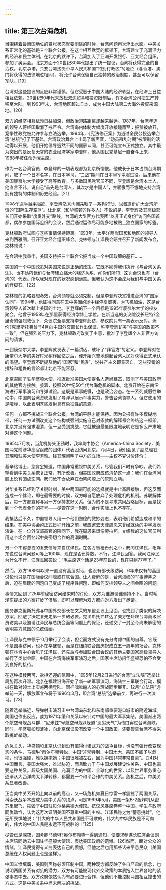```yaml
---
---
---
```

title: 第三次台海危机
---




当围绕着最惠国地位的紧张状态就要消除的时候，台湾问题再次浮出水面。中美关系正常化的基础是三个联合公报，在这个相互默契的框架下，台湾建立了充满活力的经济和民主体制。在北京的默许下，台湾加入了亚洲开发银行、亚太经合组织，参加了奥运会。北京方面于20世纪80年代提出了统一提议，台湾将获得完全的自治权。北京承诺，只要台湾接受中华人民共和国“特别行政区”的地位（与香港、澳门将获得的法律地位相同），将允许台湾保留自己独特的政治制度，甚至可以保留军队。[19]

台湾对这些提议的反应非常谨慎，但它受惠于中国大陆的经济转型，在经济上日益相互依赖。20世纪80年代末放松双边贸易和投资限制后，许多台湾公司把生产转移至大陆。到1993年末，台湾地区超过日本，成为中国大陆第二大海外投资来源地。[20]

双方的经济相互依赖日益加深，但政治道路距离却越来越远。1987年，台湾年迈的领导人蒋经国取消了戒严令。台湾岛内体制大幅度开放接踵而至：报禁被放开，竞争性政党被允许参与立法选举。1994年，《宪法修正案》为通过全民公投选举台湾“总统”打了下基础。台湾政治舞台上出现了新声音，“动员戡乱时期”被限制的活动得以开展，他们开始倡导迥然不同的国家认同，甚至可能宣布正式独立。其中最为突出的是反复无常的农业经济学家李登辉，他从国民党基层一直奋斗上来，1988年被任命为党主席。

作为一名台湾官员，李登辉的一切表现都为北京所憎恨。他成长于日本占领台湾期间，取了一个日本名字，在日本学习，“二战”期间在日本皇军中服过役。后来他在美国康奈尔大学接受了高等教育。与多数国民党官员不同，李登辉是台湾本土人，他直言不讳，说自己“首先是台湾人，其次才是中国人”，并骄傲而不懈地支持台湾拥有独特的体制和历史经验。[21]

1996年选举越来越近，李登辉及其内阁采取了一系列行动，试图逐步扩大台湾所谓的“国际生存空间”。让北京（和华盛顿的许多人）不悦的是，李登辉及其高级部长们开始采取“度假外交”路线，台湾的大型官方代表团“以非正式身份”访问各国首都，偶尔参加国际组织的会议，然后通过运作尽可能多地被贴上独立国家的标签。

克林顿政府试图与这些事情保持距离。1993年，太平洋两岸国家和地区的领导人来到西雅图，召开亚太经合组织峰会。克林顿与江泽民会晤并召开了新闻发布会，克林顿说：

在会晤中我重申，美国支持把三个联合公报当成一个中国政策的基石……

美国的一个中国政策对美国来说是正确的政策。它既不妨碍我们执行《与台湾关系法》，也不妨碍我们与台湾建立强大的经济关系。如你们所知，这次会议也有（台湾的）代表。所以我对现在的状况感到满意。但我认为这不会成为我们与中国关系的绊脚石。[22]

克林顿的策略要想奏效，台湾领导就必须克制，但是李登辉决定推进台湾的“国家认同”。1994年，他征得同意在去中美洲的途中经停夏威夷，为飞机加油，这是台湾领导人首次踏上美国的土地。李登辉的下一个目标是1995年康奈尔大学的校友聚会，他曾于1958年在那里获得经济学博士学位。在新当选的众议院议长纽特?金里奇的强烈敦促下，众议院全票支持李登辉此访，参议院只有一票表示反对。沃伦?克里斯托弗曾于4月向中国外交部长作出保证，称李登辉访美“与美国的政策不一致”。但在强烈的压力下，克林顿政府改变了主意，批准了李登辉个人非官方访问的请求。

一到康奈尔大学，李登辉就发表了一篇讲话，破坏了“非官方”的定义。李登辉对在康奈尔大学的美好时光稍作回忆之后，便开始兴奋地谈起台湾人民对获得正式承认的渴望。李登辉不断提及他的“国家”和“民族”，说共产主义即将灭亡，这些狡猾的措辞和粗鲁的言论都让北京不能容忍。

北京召回了驻华盛顿大使，推迟批准美国大使提名人选尚慕杰，取消了与美国政府的其他官方接触。接着，按照20世纪50年代台海危机的脚本，北京开始在东南沿海进行军事演习和导弹试验。这既是军事威慑，也是政治姿态。在一系列威慑性举动中，中国向台湾海峡发射了导弹以展示军事实力，警告台湾领导人。但它使用的是哑弹，以此表明这些发射具有象征性的意涵。

任何一方都不挑战三个联合公报，台湾的平静才能保持。因为公报有许多模糊地带，任何一方试图改变这个结构或强制实施自己对条款的解释都会终结这一框架。北京并没有强求澄清，但一旦受到挑战，它就被迫最低限度地表明它是多么严肃地对待这个问题。

1995年7月初，当危机势头正劲时，我率美中协会（America-China Society，美国两党前涉华高官组成的团体）代表团访问北京。7月4日，我们会见了副总理钱其琛和驻美大使李道豫。钱其琛阐明了中方的立场——主权不容讨价还价：

基辛格博士，您肯定知道，中国非常重视中美关系，尽管我们不时有争吵。我们希望看到中美关系恢复正常，有所改善。但美国政府应该清楚这一点：我们在台湾问题上没有回旋空间。我们绝不会放弃在台湾问题上的原则立场。

对华关系已经到了关键时刻，美中两国最可能的选择就是中止高层接触，但这反而造成一个悖论，即在最需要的时候，双方却自愿放弃了处理危机的机制。苏联解体后，每一方都宣称与另一方保持友好关系，但为的不是寻求共同战略目标，而是找到一个代表合作的符号——尽管在这一时刻，合作实际上也不存在。

我抵达后不久，中国领导人用一个他们熟稔的微妙姿态，表明他们希望达成和平的结果。在美中协会的正式日程开始之前，我应邀去天津周恩来曾经就读的中学发表演讲。在一位外交部高官的陪同下，我在周恩来塑像旁拍照，介绍我的这位官员利用这个场合回忆起中美密切合作的高潮时期。

另一个不容忽视的重要信号来自江泽民。在各方唇枪舌剑之中，我问江泽民，毛泽东说过台湾问题可等上100年，现在是否还算数。不行，江泽民回答。我问江泽民为什么不行，江泽民回答说：“毛主席这个话是23年前说的，现在只剩77年了。”

然而，双方1989年以来一直没有高层对话，也没有部长级访问，6年来仅有的高层讨论也只是在国际会议间隙或在联合国。让人费解的是，台湾海峡的军事博弈之后，迫在眉睫的问题自己变成了程序性问题，即如何安排领导人之间会晤的问题。

事情又回到了25年前秘密访问结束时的讨论，双方为谁邀请谁僵持不下。当时毛泽东提出的方案打破了僵局，即可以理解为双方都向对方发出了邀请。

国务卿克里斯托弗与中国外交部长在文莱的东盟会议上见面，也找到了类似的解决方案，回避了决定谁先走第一步的必要。克里斯托弗转达了美方在处理台湾高级官员访美以及邀请江泽民与总统会面等问题上的保证，还递交了一封至今尚未解密的表明美方意图的总统信函。

江泽民与克林顿于10月举行了会谈，但会面方式没有充分考虑中国的自尊。它既不是国事访问，也不在华盛顿，而是在纽约联合国庆祝成立五十周年的场合。克林顿在林肯中心会见了江泽民，还先后与参加联合国会议的其他主要国家高级领导人举行了类似会晤。中国在台湾海峡军事演习之后，国家主席访问华盛顿恐怕不会受到良好的接待。

在这种模棱两可、欲拒还迎的氛围中，1995年12月2日进行的台湾“立法院”选举让局势再次升温。北京在福建沿海开始了新一轮军事演习，海陆空三军联合行动，模拟在敌对领土上实施两栖登陆。同样咄咄逼人的心理战同步展开。12月“立法院”选举前一天，解放军宣布将于1996年3月，即台湾“总统”选举前夕，再进行一次演习。[23]

随着选举临近，导弹射击演习击中台湾岛东北和东南部重要港口城市的附近海域。美国也作出反应，成为1971年缓和关系以来针对中国的最大军事集结。美国派出两个航空母舰战斗群，“尼米兹”号航空母舰以躲避“恶劣天气”为借口穿过台湾海峡。同时，华盛顿如履薄冰，向北京保证没有改变一个中国政策，还要警告台湾不得采取挑衅举动。

危急关头，华盛顿和北京认识到没有值得付诸武力的战争目标，也没有强行改变现实的条件。马德琳?奥尔布赖特说，中国“非常特别，中国太大，美国不能予以忽视，也很强硬，难以拥抱她；中国很难被左右，因为中国非常非常自豪”。[24]对中国而言，美国太强大，难以胁迫，而且致力于与中国发展建设性关系，中国也需要这种关系。超级大国美国、充满活力的中国、全球化的世界，以及世界事务重心逐渐从大西洋向太平洋转移，都需要一个和平合作的中美关系。危机之后，中美关系显著改善。

正当美中关系开始走向以前的高点，又一场危机如夏日惊雷一样震撼了两国关系。科索沃战争本应成为美中关系的顶点，可是1999年5月，美国一架B-2轰炸机从密苏里起飞，摧毁了中国驻贝尔格莱德大使馆。抗议风暴席卷整个中国。学生与政府同仇敌忾，认为这再次证明美国不尊重中国的主权。江泽民称之为“蓄意挑衅”，他无所畏惧地说：“伟大的中华人民共和国是不可欺的，伟大的中华民族是不可侮的，伟大的中国人民是永远不可战胜的！”[25]

尽管已是深夜，国务卿马德琳?奥尔布赖特一得到通知，便要求参谋长联席会议副主席陪同她去中国驻华盛顿大使馆，表达美国政府的遗憾。[26]然而，面对公众的情绪，江泽民觉得有义务表达自己的愤怒，但他之后也用那些话来平息民众（美国总统在人权问题上也是这样）。

中国义愤填膺，美国则声称必须压制中国。两种观念都反映了各自严肃的信念，也说明两国关系有对抗的潜力，双方有可能被现代外交政策的本质拖入世界各地的紧张事态中去。双方政府依然认为有必要进行合作，但他们不能控制两国相互撞击的方式。这是中美关系中尚未解决的挑战。